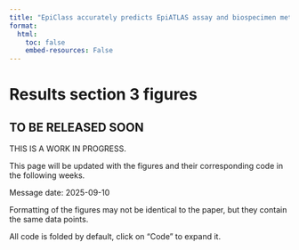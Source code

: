 ```yaml
---
title: "EpiClass accurately predicts EpiATLAS assay and biospecimen metadata"
format:
  html:
    toc: false
    embed-resources: False
---
```


# Results section 3 figures

::: {#WIP .callout-important}
## TO BE RELEASED SOON

THIS IS A WORK IN PROGRESS.

This page will be updated with the figures and their corresponding code in the following weeks.

Message date: 2025-09-10
:::

Formatting of the figures may not be identical to the paper, but they contain the same data points.

All code is folded by default, click on "Code" to expand it.
